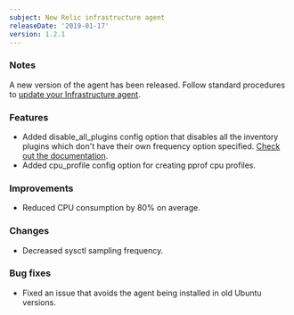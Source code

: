 ```yaml
---
subject: New Relic infrastructure agent
releaseDate: '2019-01-17'
version: 1.2.1
---
```


### Notes

A new version of the agent has been released. Follow standard procedures to [update your Infrastructure agent](/docs/infrastructure/new-relic-infrastructure/installation/update-infrastructure-agent).

### Features

* Added disable_all_plugins config option that disables all the inventory plugins which don't have their own frequency option specified. [Check out the documentation](/docs/infrastructure/new-relic-infrastructure/troubleshooting/reducing-agent-footprint).
* Added cpu_profile config option for creating pprof cpu profiles.

### Improvements

* Reduced CPU consumption by 80% on average.

### Changes

* Decreased sysctl sampling frequency.

### Bug fixes

* Fixed an issue that avoids the agent being installed in old Ubuntu versions.
